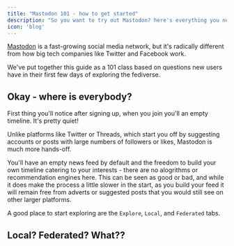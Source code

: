 ```yaml
---
title: "Mastodon 101 - how to get started"
description: "So you want to try out Mastodon? here's everything you need to know"
icon: 'blog'
---
```


[Mastodon](https://joinmastodon.org) is a fast-growing social media network, but it's radically different from how big tech companies like Twitter and Facebook work.

We've put together this guide as a 101 class based on questions new users have in their first few days of exploring the fediverse.

## Okay - where is everybody?

First thing you'll notice after signing up, when you join you'll an empty timeline. It's pretty quiet!

Unlike platforms like Twitter or Threads, which start you off by suggesting accounts or posts with large numbers of followers or likes, Mastodon is much more hands-off.

You'll have an empty news feed by default and the freedom to build your own timeline catering to your interests - there are no alogrithms or recommendation engines here. This can be seen as good or bad, and while it does make the process a little slower in the start, as you build your feed it will remain free from adverts or suggested posts that you would still see on other larger platforms.

A good place to start exploring are the `Explore`, `Local`, and `Federated` tabs.

## Local? Federated?  What??

